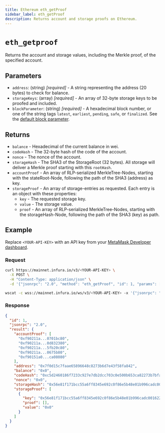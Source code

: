 ```yaml
---
title: Ethereum eth_getProof
sidebar_label: eth_getProof
description: Returns account and storage proofs on Ethereum.
---
```



# `eth_getproof`


Returns the account and storage values, including the Merkle proof, of the specified account. 

## Parameters

- `address`: (string) _[required]_ - A string representing the address (20 bytes) to check for balance.
- `storageKeys`: (array) _[required]_ - An array of 32-byte storage keys to be proofed and included.
- `blockParameter`: (string) _[required]_ - A hexadecimal block number, or one of the string tags `latest`, `earliest`, `pending`, `safe`, or `finalized`. See the [default block parameter](https://ethereum.org/en/developers/docs/apis/json-rpc/#default-block).

## Returns

- `balance` - Hexadecimal of the current balance in wei.
- `codeHash` - The 32-byte hash of the code of the account.
- `nonce` - The nonce of the account.
- `storageHash` - The SHA3 of the StorageRoot (32 bytes). All storage will deliver a Merkle proof starting with this `rootHash`.
- `accountProof` - An array of RLP-serialized MerkleTree-Nodes, starting with the stateRoot-Node, following the path of the SHA3 (address) as key.
- `storageProof` - An array of storage-entries as requested. Each entry is an object with these properties:
  - `key` - The requested storage key.
  - `value` - The storage value.
  - `proof` - An array of RLP-serialized MerkleTree-Nodes, starting with the storageHash-Node, following the path of the SHA3 (key) as path.

## Example

Replace `<YOUR-API-KEY>` with an API key from your [MetaMask Developer dashboard](https://developer.metamask.io/).

### Request


<Tabs>
  <TabItem value="curl">

```bash
curl https://mainnet.infura.io/v3/<YOUR-API-KEY> \
  -X POST \
  -H "Content-Type: application/json" \
  -d '{"jsonrpc": "2.0", "method": "eth_getProof", "id": 1, "params": ["0x7F0d15C7FAae65896648C8273B6d7E43f58Fa842", ["0x56e81f171bcc55a6ff8345e692c0f86e5b48e01b996cadc001622fb5e363b421"], "latest"]}'
```

  </TabItem>
  <TabItem value="WSS">

```bash
wscat -c wss://mainnet.infura.io/ws/v3/<YOUR-API-KEY> -x '{"jsonrpc": "2.0", "method": "eth_getProof", "params": ["0x7F0d15C7FAae65896648C8273B6d7E43f58Fa842", ["0x56e81f171bcc55a6ff8345e692c0f86e5b48e01b996cadc001622fb5e363b421"], "latest"], "id": 1}'
```

  </TabItem>
</Tabs>

### Response


<Tabs>
  <TabItem value="JSON">

```json
{
  "id": 1,
  "jsonrpc": "2.0",
  "result": {
    "accountProof": [
      "0xf90211a...0701bc80",
      "0xf90211a...0d832380",
      "0xf90211a...5fb20c80",
      "0xf90211a...0675b80",
      "0xf90151a0...ca08080"
    ],
    "address": "0x7f0d15c7faae65896648c8273b6d7e43f58fa842",
    "balance": "0x0",
    "codeHash": "0xc5d2460186f7233c927e7db2dcc703c0e500b653ca82273b7bfad8045d85a470",
    "nonce": "0x0",
    "storageHash": "0x56e81f171bcc55a6ff8345e692c0f86e5b48e01b996cadc001622fb5e363b421",
    "storageProof": [
      {
        "key": "0x56e81f171bcc55a6ff8345e692c0f86e5b48e01b996cadc001622fb5e363b421",
        "proof": [],
        "value": "0x0"
      }
    ]
  }
}
```

  </TabItem>
</Tabs>
